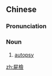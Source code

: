 ==Chinese==
{{zh-forms|s=尸检}}
{{zh-wp}}

===Pronunciation===
{{zh-pron
|m=shījiǎn
|cat=n
}}

===Noun===
{{zh-noun}}

# [[autopsy]]

[[zh:屍檢]]